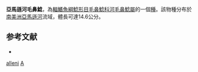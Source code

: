 {{Speciesbox
| taxon = Apomatoceros alleni
| status = NE
| status_system = IUCN3.1
| binomial_authority = [[Eigenmann|Eigenmann]], 1922
| synonyms = 
}}

'''亞馬遜河毛鼻鯰'''，為[[輻鰭魚綱|輻鰭魚綱]][[鯰形目|鯰形目]][[毛鼻鯰科|毛鼻鯰科]][[河毛鼻鯰屬|河毛鼻鯰屬]]的一個[[種|種]]。該物種分布於[[南美洲|南美洲]][[亞馬遜河|亞馬遜河]]流域，體長可達14.6公分。

== 参考文献 ==
*{{FishBase_species|genus=Apomatoceros|species=alleni|year=2012|month=7}}

{{鯰形目小作品}}

{{taxonbar}}
[[Category:河毛鼻鯰屬|alleni]]
[[Category:1922年描述的魚類|A]]